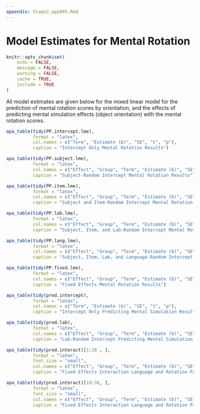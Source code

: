 ```yaml
---
appendix: Stage2_app005.Rmd
---
```


# Model Estimates for Mental Rotation 

```r
knitr::opts_chunk$set(
	echo = FALSE,
	message = FALSE,
	warning = FALSE,
	cache = TRUE,
	include = TRUE
)
```

All model estimates are given below for the mixed linear model for the prediction of mental rotation scores by orientation, and the effects of predicting mental simulation effects (object orientation) with the mental rotation scores. 

\newpage

```r
apa_table(tidy(PP.intercept.lme), 
          format = "latex", 
          col.names = c("Term", "Estimate (b)", "SE", "t", "p"), 
          caption = "Intercept Only Mental Rotation Results") 
```

```r
apa_table(tidy(PP.subject.lme), 
          format = "latex", 
          col.names = c("Effect", "Group", "Term", "Estimate (b)", "SE",  "t", "df", "p"), 
          caption = "Subject-Random Intercept Mental Rotation Results") 
```

```r
apa_table(tidy(PP.item.lme), 
          format = "latex", 
          col.names = c("Effect", "Group", "Term", "Estimate (b)", "SE",  "t", "df", "p"), 
          caption = "Subject and Item-Random Intercept Mental Rotation Results") 
```

```r
apa_table(tidy(PP.lab.lme), 
          format = "latex", 
          col.names = c("Effect", "Group", "Term", "Estimate (b)", "SE",  "t", "df", "p"), 
          caption = "Subject, Item, and Lab-Random Intercept Mental Rotation Results") 
```

```r
apa_table(tidy(PP.lang.lme), 
          format = "latex", 
          col.names = c("Effect", "Group", "Term", "Estimate (b)", "SE",  "t", "df", "p"), 
          caption = "Subject, Item, Lab, and Language-Random Intercept Mental Rotation Results") 
```

```r
apa_table(tidy(PP.fixed.lme), 
          format = "latex", 
          col.names = c("Effect", "Group", "Term", "Estimate (b)", "SE",  "t", "df", "p"), 
          caption = "Fixed Effects Mental Rotation Results") 
```


```r
apa_table(tidy(pred.intercept), 
          format = "latex", 
          col.names = c("Term", "Estimate (b)", "SE", "t", "p"), 
          caption = "Intercept Only Predicting Mental Simulation Results") 
```

```r
apa_table(tidy(pred.lab), 
          format = "latex", 
          col.names = c("Effect", "Group", "Term", "Estimate (b)", "SE",  "t", "df", "p"), 
          caption = "Lab-Random Intercept Predicting Mental Simulation Results") 
```

```r
apa_table(tidy(pred.interact)[1:18 , ], 
          format = "latex", 
          font_size = "small",
          col.names = c("Effect", "Group", "Term", "Estimate (b)", "SE",  "t", "df", "p"), 
          caption = "Fixed Effects Interaction Language and Rotation Predicting Mental Simulation Results") 
```

```r
apa_table(tidy(pred.interact)[19:36, ], 
          format = "latex", 
          font_size = "small",
          col.names = c("Effect", "Group", "Term", "Estimate (b)", "SE",  "t", "df", "p"), 
          caption = "Fixed Effects Interaction Language and Rotation Predicting Mental Simulation Results") 
```
